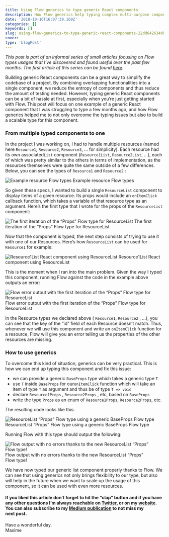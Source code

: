 ```yaml
---
title: Using Flow generics to type generic React components
description: How Flow generics help typing complex multi-purpose components
date: '2018-10-16T16:07:39.169Z'
categories: []
keywords: []
slug: using-flow-generics-to-type-generic-react-components-22dd642634d8
cover:
type: 'blogPost'
---
```


_This post is part of an informal series of small articles focusing on Flow types usages that I’ve discovered and found useful over the past few months. The first article of this series can be found_ [_here_](https://medium.com/@MaximeHeckel/how-to-efficiently-type-your-styled-components-with-flow-f43930a0dd2b)_._

Building generic React components can be a great way to simplify the codebase of a project. By combining overlapping functionalities into a single component, we reduce the entropy of components and thus reduce the amount of testing needed. However, typing generic React components can be a bit of hassle at first, especially when you‘re just getting started with Flow. This post will focus on one example of a generic React component that I was struggling to type a few months ago, and how Flow generics helped me to not only overcome the typing issues but also to build a scalable type for this component.

### From multiple typed components to one

In the project I was working on, I had to handle multiple resources (named here `Resource1`, `Resource2`, `Resource3`, … for simplicity). Each resource had its own associated`List` component (`Resource1List`, `Resource2List`, …), each of which was pretty similar to the others in terms of implementation, as the resources themselves were quite the same outside of a few differences. Below, you can see the types of `Resource1` and `Resource2` :

![Example resource Flow types](img/1__lOa9krzkfhvYQ__cbUaT87w.png)
Example resource Flow types

So given these specs, I wanted to build a single `ResourceList` component to display items of a given resource. Its props would include an `onItemClick` callback function, which takes a variable of that resource type as an argument. Here’s the first type that I wrote for the props of the `ResourceList` component:

![The first iteration of the “Props” Flow type for ResourceList](img/1__2GcPxtTnZDK5c68WTIq16w.png)
The first iteration of the “Props” Flow type for ResourceList

Now that the component is typed, the next step consists of trying to use it with one of our Resources. Here’s how `ResourceList` can be used for `Resource1` for example:

![Resource1List React component using ResourceList](img/1__RQrQkC6frHaBR__9Pc5__oAQ.png)
Resource1List React component using ResourceList

This is the moment when I ran into the main problem. Given the way I typed this component, running Flow against the code in the example above outputs an error:

![Flow error output with the first iteration of the “Props” Flow type for ResourceList](img/1__K4q47RYFJGlAz0nkpY32hw.png)
Flow error output with the first iteration of the “Props” Flow type for ResourceList

In the Resource types we declared above ( `Resource1`, `Resource2` , …), you can see that the key of the “id” field of each Resource doesn’t match. Thus, whenever we will use this component and write an `onItemClick` function for a resource, Flow will give you an error telling us the properties of the other resources are missing.

### How to use generics

To overcome this kind of situation, generics can be very practical. This is how we can end up typing this component and fix this issue:

- we can provide a generic `BaseProps` type which takes a generic type `T`
- use `T` inside `BaseProps` for our`onItemClick` function which will take an item of type `T` as argument and thus be of type `T => void`
- declare `Resource1Props` , `Resource2Props` , etc, based on `BaseProps`
- write the type `Props` as an enum of `Resource1Props`, `Resource2Props`, etc.

The resulting code looks like this:

![ResourceList “Props” Flow type using a generic BaseProps Flow type](img/1__eI8mDeb2DeBT3b6Qn17Egw.png)
ResourceList “Props” Flow type using a generic BaseProps Flow type

Running Flow with this type should output the following:

![Flow output with no errors thanks to the new ResourceList “Props” Flow type!](img/1__tQs3TltRtn__sntDOaUxdLg.png)
Flow output with no errors thanks to the new ResourceList “Props” Flow type!

We have now typed our generic list component properly thanks to Flow. We can see that using generics not only brings flexibility to our type, but also will help in the future when we want to scale up the usage of this component, so it can be used with even more resources.

#### If you liked this article don’t forget to hit the “clap” button and if you have any other questions I’m always reachable on [Twitter](http://twitter.com/MaximeHeckel), or on my [website](https://maximeheckel.com). You can also subscribe to my [Medium publication](https://medium.com/maxime-heckel) to not miss my next post.

Have a wonderful day.  
Maxime

